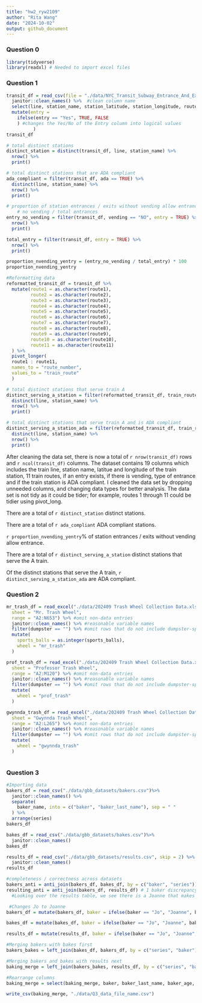 ```yaml
---
title: "hw2_ryw2109"
author: "Rita Wang"
date: "2024-10-02"
output: github_document
---
```


### Question 0
```r
library(tidyverse)
library(readxl) # Needed to import excel files
```

### Question 1
```r
transit_df = read_csv(file = "./data/NYC_Transit_Subway_Entrance_And_Exit_Data.csv") %>%  #import data
  janitor::clean_names() %>%  #clean column name
  select(line, station_name, station_latitude, station_longitude, route1 : route11, entry, vending, entrance_type, ada) %>% #retain the columns desired
  mutate(entry = 
    ifelse(entry == "Yes", TRUE, FALSE
    ) #changes the Yes/No of the Entry column into logical values
          )
transit_df

# total distinct stations
distinct_station = distinct(transit_df, line, station_name) %>% 
  nrow() %>% 
  print()

# total distinct stations that are ADA compliant
ada_compliant = filter(transit_df, ada == TRUE) %>% 
  distinct(line, station_name) %>% 
  nrow() %>% 
  print()

# proportion of station entrances / exits without vending allow entrance?
    # no vending / total entrances
entry_no_vending = filter(transit_df, vending == "NO", entry = TRUE) %>% 
  nrow() %>% 
  print()

total_entry = filter(transit_df, entry = TRUE) %>% 
  nrow() %>% 
  print()

proportion_nvending_yentry = (entry_no_vending / total_entry) * 100
proportion_nvending_yentry

#Reformatting data
reformatted_transit_df = transit_df %>% 
  mutate(route1 = as.character(route1), 
         route2 = as.character(route2), 
         route3 = as.character(route3), 
         route4 = as.character(route4), 
         route5 = as.character(route5), 
         route6 = as.character(route6), 
         route7 = as.character(route7), 
         route8 = as.character(route8), 
         route9 = as.character(route9), 
         route10 = as.character(route10), 
         route11 = as.character(route11)
  ) %>% 
  pivot_longer(
  route1 : route11,
  names_to = "route_number",
  values_to = "train_route"
  )

# total distinct stations that serve train A
distinct_serving_a_station = filter(reformatted_transit_df, train_route == "A") %>% 
  distinct(line, station_name) %>% 
  nrow() %>% 
  print()

# total distinct stations that serve train A and is ADA compliant
distinct_serving_a_station_ada = filter(reformatted_transit_df, train_route == "A", ada == TRUE) %>% 
  distinct(line, station_name) %>% 
  nrow() %>% 
  print()
```
After cleaning the data set, there is now a total of `r nrow(transit_df)` rows and `r ncol(transit_df)` columns. The dataset contains 19 columns which includes the train line, station name, latitue and longitude of the train station, 11 train routes, if an entry exists, if there is vending, type of entrance and if the train station is ADA compliant. I cleaned the data set by dropping unneeded columns, and changing data types for better analysis. The data set is not tidy as it could be tider; for example, routes 1 through 11 could be tidier using pivot_long. 

There are a total of `r distinct_station` distinct stations.

There are a total of `r ada_compliant` ADA compliant stations.

`r proportion_nvending_yentry`% of station entrances / exits without vending allow entrance.

There are a total of `r distinct_serving_a_station` distinct stations that serve the A train.

Of the distinct stations that serve the A train, `r distinct_serving_a_station_ada` are ADA compliant.

### Question 2
```r
mr_trash_df = read_excel("./data/202409 Trash Wheel Collection Data.xlsx", 
  sheet = "Mr. Trash Wheel", 
  range = "A2:N653") %>% #omit non-data entries
  janitor::clean_names() %>% #reasonable variable names
  filter(dumpster == "") %>% #omit rows that do not include dumpster-specific data
  mutate(
    sports_balls = as.integer(sports_balls),
    wheel = "mr_trash"
  )

prof_trash_df = read_excel("./data/202409 Trash Wheel Collection Data.xlsx", 
  sheet = "Professor Trash Wheel", 
  range = "A2:M120") %>% #omit non-data entries
  janitor::clean_names() %>% #reasonable variable names
  filter(dumpster == "") %>% #omit rows that do not include dumpster-specific data
  mutate(
    wheel = "prof_trash"
  )

gwynnda_trash_df = read_excel("./data/202409 Trash Wheel Collection Data.xlsx", 
  sheet = "Gwynnda Trash Wheel", 
  range = "A2:L265") %>% #omit non-data entries
  janitor::clean_names() %>% #reasonable variable names
  filter(dumpster == "") %>% #omit rows that do not include dumpster-specific data
  mutate(
    wheel = "gwynnda_trash"
  )
  

```

### Question 3
```r
#Importing data
bakers_df = read_csv("./data/gbb_datasets/bakers.csv")%>% 
  janitor::clean_names() %>% 
  separate(
    baker_name, into = c("baker", "baker_last_name"), sep = " "
  ) %>% 
  arrange(series)
bakers_df

bakes_df = read_csv("./data/gbb_datasets/bakes.csv")%>% 
  janitor::clean_names()
bakes_df

results_df = read_csv("./data/gbb_datasets/results.csv", skip = 2) %>% 
  janitor::clean_names() 
results_df

#completeness / correctness across datasets
bakers_anti = anti_join(bakers_df, bakes_df, by = c("baker", "series")) #25 bakers discrepancy between bakers_df and bakes_df
resulting_anti = anti_join(bakers_df, results_df) # 1 baker discrepancy between bakers_df and results_df -- Jo Wheatley with series 2 and age 41
  #Looking over the results table, we see there is a Joanne that makes that information --> Jo most likely is Joanne

 #Changes Jo to Joanne
bakers_df = mutate(bakers_df, baker = ifelse(baker == "Jo", "Joanne", baker))

bakes_df = mutate(bakes_df, baker = ifelse(baker == "Jo", "Joanne", baker))

results_df = mutate(results_df, baker = ifelse(baker == "Jo", "Joanne", baker))

#Merging bakers with bakes first
bakers_bakes = left_join(bakes_df, bakers_df, by = c("series", "baker"))

#Merging bakers and bakes with results next
baking_merge = left_join(bakers_bakes, results_df, by = c("series", "baker", "episode"))

#Rearrange columns
baking_merge = select(baking_merge, baker, baker_last_name, baker_age, baker_occupation, hometown, series, episode, signature_bake, show_stopper, technical, result)

write_csv(baking_merge, "./data/Q3_data_file_name.csv")
```